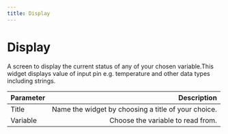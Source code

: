 ```yaml
---
title: Display
---
```


# Display

A screen to display the current status of any of your chosen variable.This widget displays value of input pin e.g. temperature and other data types including strings.

| Parameter     | Description|
| :------------ | ---------: |
| Title        |    Name the widget by choosing a title of your choice. | 
| Variable     |    Choose the variable to read from.    |   

<ReactPlayer playing controls volume={0} width={832} height={468} url="/demos/canvas-display-widget.webm" />
